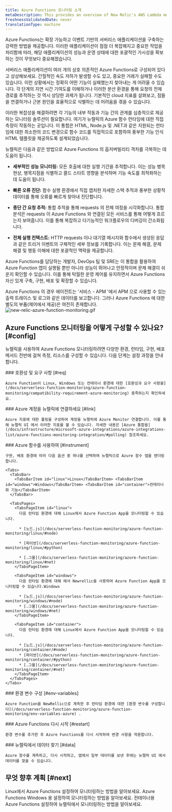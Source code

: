 ```yaml
---
title: Azure Functions 모니터링 소개
metaDescription: This provides an overview of New Relic's AWS Lambda monitoring and details how to link your accounts.
freshnessValidatedDate: never
translationType: machine
---
```


Azure Functions는 확장 가능하고 이벤트 기반의 서버리스 애플리케이션을 구축하는 강력한 방법을 제공합니다. 이러한 애플리케이션이 점점 더 복잡해지고 중요한 작업을 처리함에 따라, 해당 애플리케이션의 성능과 운영 상태에 대한 포괄적인 가시성을 확보하는 것이 무엇보다 중요해졌습니다.

서버리스 애플리케이션이 여러 개의 상호 의존적인 Azure Functions로 구성되어 있다고 상상해보세요. 간헐적인 속도 저하가 발생할 수도 있고, 중요한 거래가 실패할 수도 있습니다. 이런 상황에서는 정확히 어떤 기능이 실패했는지 찾아내는 게 어려울 수 있습니다. 각 단계의 지연 시간 기여도를 이해하거나 이러한 분산 환경을 통해 요청의 전체 경로를 추적하는 것 역시 상당한 과제가 됩니다. 기본적인 cloud 지표를 살펴보고, 점들을 연결하거나 근본 원인을 효율적으로 식별하는 데 어려움을 겪을 수 있습니다.

이러한 복잡성을 해결하려면 각 기능의 내부 작동과 기능 간의 관계를 심층적으로 제공하는 모니터링 솔루션이 필요합니다. 여기가 뉴렐릭의 Azure 함수 런타임에 대한 직접 측정이 작동하는 곳입니다. 이 통합은 HTML, Node.js 및 .NET과 같은 지원되는 런타임에 대한 최소한의 코드 변경으로 함수 코드를 직접적으로 포함하여 풍부한 기능 인식 HTML 템플릿을 제공하도록 설계되었습니다.

뉴렐릭은 다음과 같은 방법으로 Azure Functions 의 옵저버빌리티 격차를 극복하는 데 도움이 됩니다.

* **세부적인 성능 모니터링:** 모든 호출에 대한 실행 기간을 추적합니다. 이는 성능 병목 현상, 병목지점을 식별하고 콜드 스타트 영향을 분석하며 기능 속도를 최적화하는 데 도움이 됩니다.

* **빠른 오류 진단:** 함수 실행 환경에서 직접 캡처한 자세한 스택 추적과 풍부한 상황적 데이터를 통해 오류를 빠르게 찾아내 진단합니다.

* **종단 간 요청 추적:** 통합 추적을 통해 requests 의 전체 여정을 시각화합니다. 통합 분석은 requests 이 Azure Functions 와 연결된 모든 서비스를 통해 어떻게 흐르는지 보여줍니다. 이를 통해 복잡하고 다기능적인 워크플로우의 디버깅이 간소화됩니다.

* **전체 실행 컨텍스트:** HTTP requests 이나 대기열 메시지와 함수에서 생성된 응답과 같은 트리거 이벤트의 구체적인 세부 정보를 기록합니다. 이는 문제 해결, 문제 해결 및 행동 이해에 대한 포괄적인 맥락을 제공합니다.

Azure Functions를 담당하는 개발자, DevOps 팀 및 SRE는 이 통합을 활용하여 Azure Function 앱이 실행될 뿐만 아니라 성능이 뛰어나고 안정적이며 문제 해결이 쉬운지 확인할 수 있습니다. 이를 통해 탁월한 운영 제어를 유지하면서 Azure Functions 자신 있게 구축, 구현, 배포 및 확장할 수 있습니다.

<Callout variant="important">
  Azure Functions 의 경우 에이전트는 &apos;서비스 - APM &apos;에서 APM 으로 사용할 수 있는 출력 트레이스 및 로그와 같은 데이터를 보고합니다. 그러나 Azure Functions 에 대한 별도의 부품(제어에서 제공)은 여전히 존재합니다.
</Callout>

<img title="azure_function_monitoring.gif" alt="new-relic-azure-function-monitoring.gif" src="/images/azure_function_monitoring.gif" />

## Azure Functions 모니터링을 어떻게 구성할 수 있나요? [#config]

뉴렐릭을 사용하여 Azure Functions 모니터링하려면 다양한 환경, 런타임, 구현, 배포 메서드 전반에 걸쳐 측정, 리소스를 구성할 수 있습니다. 다음 단계는 설정 과정을 안내합니다.

<Steps>
  <Step>
    ### 호환성 및 요구 사항 [#req]

    Azure Function이 Linux, Windows 또는 컨테이너 환경에 대한 [호환성과 요구 사항을](/docs/serverless-function-monitoring/azure-function-monitoring/compatibility-requirement-azure-monitoring) 충족하는지 확인하세요.
  </Step>

  <Step>
    ### Azure 계정을 뉴렐릭에 연결하세요 [#link]

    Azure 지표에 대한 폴링을 구성하여 계정을 뉴렐릭에 Azure Monitor 연결합니다. 이를 통해 뉴렐릭 UI 에서 이러한 지표를 볼 수 있습니다. 자세한 내용은 [Azure 통합을](/docs/infrastructure/microsoft-azure-integrations/azure-integrations-list/azure-functions-monitoring-integration/#polling) 참조하세요.
  </Step>

  <Step>
    ### Azure 함수를 사용하여 [#instrument]

    구현, 배포 환경에 따라 다음 옵션 중 하나를 선택하여 뉴렐릭으로 Azure 함수 앱을 렌더링합니다.

    <Tabs>
      <TabsBar>
        <TabsBarItem id="linux">Linux</TabsBarItem> <TabsBarItem id="windows">Windows</TabsBarItem> <TabsBarItem id="container">컨테이너화 기능</TabsBarItem>
      </TabsBar>

      <TabsPages>
        <TabsPageItem id="linux">
          다음 런타임 환경에 대해 Linux에서 Azure Function App을 모니터링할 수 있습니다.

          * [노드.js](/docs/serverless-function-monitoring/azure-function-monitoring/linux/#node)

          * [파이썬](/docs/serverless-function-monitoring/azure-function-monitoring/linux/#python)

          * [.그물](/docs/serverless-function-monitoring/azure-function-monitoring/linux/#net)
        </TabsPageItem>

        <TabsPageItem id="windows">
          다음 런타임 환경에 대해 에서 Newrellic을 사용하여 Azure Function App을 모니터링할 수 있습니다.Windows

          * [노드.js](/docs/serverless-function-monitoring/azure-function-monitoring/windows/#node)
          * [.그물](/docs/serverless-function-monitoring/azure-function-monitoring/windows/#net)
        </TabsPageItem>

        <TabsPageItem id="container">
          다음 런타임 환경에 대해 Linux에서 Azure Function App을 모니터링할 수 있습니다.

          * [노드.js](/docs/serverless-function-monitoring/azure-function-monitoring/container/#node)
          * [파이썬](/docs/serverless-function-monitoring/azure-function-monitoring/container/#python)
          * [.그물](/docs/serverless-function-monitoring/azure-function-monitoring/container/#net)
        </TabsPageItem>
      </TabsPages>
    </Tabs>
  </Step>

  <Step>
    ### 환경 변수 구성 [#env-variables]

    Azure Function을 NewRellic으로 계측한 후 런타임 환경에 대한 [환경 변수를 구성합니다](/docs/serverless-function-monitoring/azure-function-monitoring/env-variables-azure) .
  </Step>

  <Step>
    ### Azure Functions 다시 시작 [#restart]

    환경 변수를 추가한 후 Azure Functions를 다시 시작하여 변경 사항을 적용합니다.
  </Step>

  <Step>
    ### 뉴렐릭에서 데이터 찾기 [#data]

    Azure 함수를 계측하고, 다시 시작하고, 앱에서 일부 데이터를 보낸 후에는 뉴렐릭 UI 에서 데이터를 찾을 수 있습니다.
  </Step>
</Steps>

## 무엇 향후 계획 [#next]

<DocTiles>
  <DocTile title="Linux 측정, 사용" path="/docs/serverless-function-monitoring/azure-function-monitoring/linux">
    Linux에서 Azure Functions 설정하여 모니터링하는 방법을 알아보세요.
  </DocTile>

  <DocTile title="Windows 측정, 사용" path="/docs/serverless-function-monitoring/azure-function-monitoring/windows">
    Azure Functions Windows 용 설정하여 모니터링하는 방법을 알아보세요.
  </DocTile>

  <DocTile title="컨테이너 계측" path="/docs/serverless-function-monitoring/azure-function-monitoring/container">
    컨테이너용 Azure Functions 설정하여 뉴렐릭에서 모니터링하는 방법을 알아보세요.
  </DocTile>
</DocTiles>